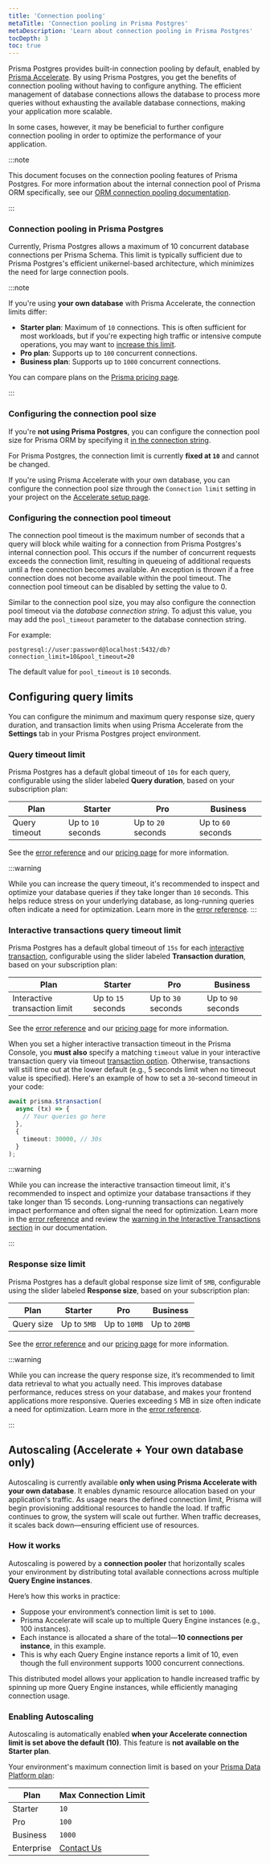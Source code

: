 ```yaml
---
title: 'Connection pooling'
metaTitle: 'Connection pooling in Prisma Postgres'
metaDescription: 'Learn about connection pooling in Prisma Postgres'
tocDepth: 3
toc: true
---
```


Prisma Postgres provides built-in connection pooling by default, enabled by [Prisma Accelerate](/accelerate/). By using Prisma Postgres, you get the benefits of connection pooling without having to configure anything. The efficient management of database connections allows the database to process more queries without exhausting the available database connections, making your application more scalable.

In some cases, however, it may be beneficial to further configure connection pooling in order to optimize the performance of your application.

:::note

This document focuses on the connection pooling features of Prisma Postgres. For more information about the internal connection pool of Prisma ORM specifically, see our [ORM connection pooling documentation](/orm/prisma-client/setup-and-configuration/databases-connections/connection-pool).

:::


### Connection pooling in Prisma Postgres

Currently, Prisma Postgres allows a maximum of 10 concurrent database connections per Prisma Schema. This limit is typically sufficient due to Prisma Postgres's efficient unikernel-based architecture, which minimizes the need for large connection pools.

:::note

If you're using **your own database** with Prisma Accelerate, the connection limits differ:

- **Starter plan**: Maximum of `10` connections. This is often sufficient for most workloads, but if you're expecting high traffic or intensive compute operations, you may want to [increase this limit](#configuring-the-connection-pool-size).
- **Pro plan**: Supports up to `100` concurrent connections.
- **Business plan**: Supports up to `1000` concurrent connections.

You can compare plans on the [Prisma pricing page](https://www.prisma.io/pricing).

:::


### Configuring the connection pool size

If you're **not using Prisma Postgres**, you can configure the connection pool size for Prisma ORM by specifying it [in the connection string](/orm/prisma-client/setup-and-configuration/databases-connections/connection-pool#setting-the-connection-pool-size).

For Prisma Postgres, the connection limit is currently **fixed at `10`** and cannot be changed.

If you're using Prisma Accelerate with your own database, you can configure the connection pool size through the `Connection limit` setting in your project on the [Accelerate setup page](/accelerate/getting-started).

### Configuring the connection pool timeout

The connection pool timeout is the maximum number of seconds that a query will block while waiting for a connection from Prisma Postgres's internal connection pool. This occurs if the number of concurrent requests exceeds the connection limit, resulting in queueing of additional requests until a free connection becomes available. An exception is thrown if a free connection does not become available within the pool timeout. The connection pool timeout can be disabled by setting the value to 0.

Similar to the connection pool size, you may also configure the connection pool timeout via the _database connection string_. To adjust this value, you may add the `pool_timeout` parameter to the database connection string.

For example:

```env no-copy
postgresql://user:password@localhost:5432/db?connection_limit=10&pool_timeout=20
```

<Admonition type="info">

The default value for `pool_timeout` is `10` seconds.

</Admonition>

## Configuring query limits

You can configure the minimum and maximum query response size, query duration, and transaction limits when using Prisma Accelerate from the **Settings** tab in your Prisma Postgres project environment.

### Query timeout limit

Prisma Postgres has a default global timeout of `10s` for each query, configurable using the slider labeled **Query duration**, based on your subscription plan:

| Plan     | Starter       | Pro          | Business      |
|----------|---------------|--------------|---------------|
| Query timeout  | Up to `10` seconds | Up to `20` seconds | Up to `60` seconds |

See the [error reference](/postgres/database/error-reference#p6004-querytimeout) and our [pricing page](https://www.prisma.io/pricing) for more information.

:::warning

While you can increase the query timeout, it's recommended to inspect and optimize your database queries if they take longer than `10` seconds. This helps reduce stress on your underlying database, as long-running queries often indicate a need for optimization. Learn more in the [error reference](/postgres/database/error-reference#p6004-querytimeout).
:::

### Interactive transactions query timeout limit

Prisma Postgres has a default global timeout of `15s` for each [interactive transaction](/orm/prisma-client/queries/transactions#interactive-transactions), configurable using the slider labeled **Transaction duration**, based on your subscription plan:

| Plan                       | Starter       | Pro          | Business      |
|----------------------------|---------------|--------------|---------------|
| Interactive transaction limit | Up to `15` seconds | Up to `30` seconds | Up to `90` seconds |

See the [error reference](/postgres/database/error-reference#p6004-querytimeout) and our [pricing page](https://www.prisma.io/pricing#accelerate) for more information.

When you set a higher interactive transaction timeout in the Prisma Console, you **must also** specify a matching `timeout` value in your interactive transaction query via timeout [transaction option](/orm/prisma-client/queries/transactions#transaction-options). Otherwise, transactions will still time out at the lower default (e.g., 5 seconds limit when no timeout value is specified). Here's an example of how to set a `30`-second timeout in your code:

```ts
await prisma.$transaction(
  async (tx) => {
    // Your queries go here
  },
  {
    timeout: 30000, // 30s
  }
);
```

:::warning

While you can increase the interactive transaction timeout limit, it's recommended to inspect and optimize your database transactions if they take longer than 15 seconds. Long-running transactions can negatively impact performance and often signal the need for optimization. Learn more in the [error reference](/postgres/database/error-reference#p6004-querytimeout) and review the [warning in the Interactive Transactions section](/orm/prisma-client/queries/transactions#interactive-transactions-1) in our documentation.

:::

### Response size limit

Prisma Postgres has a default global response size limit of `5MB`, configurable using the slider labeled **Response size**, based on your subscription plan:

| Plan     | Starter       | Pro          | Business      |
|----------|---------------|--------------|---------------|
| Query size | Up to `5MB`     | Up to `10MB`   | Up to `20MB`    |

See the [error reference](/postgres/database/error-reference#p6009-responsesizelimitexceeded) and our [pricing page](https://www.prisma.io/pricing#accelerate) for more information.

:::warning

While you can increase the query response size, it’s recommended to limit data retrieval to what you actually need. This improves database performance, reduces stress on your database, and makes your frontend applications more responsive. Queries exceeding `5` MB in size often indicate a need for optimization. Learn more in the [error reference](/postgres/database/error-reference#p6009-responsesizelimitexceeded).

:::

## Autoscaling (Accelerate + Your own database only)

Autoscaling is currently available **only when using Prisma Accelerate with your own database**. It enables dynamic resource allocation based on your application's traffic. As usage nears the defined connection limit, Prisma will begin provisioning additional resources to handle the load. If traffic continues to grow, the system will scale out further. When traffic decreases, it scales back down—ensuring efficient use of resources.

### How it works

Autoscaling is powered by a **connection pooler** that horizontally scales your environment by distributing total available connections across multiple **Query Engine instances**.

Here’s how this works in practice:

- Suppose your environment’s connection limit is set to `1000`.
- Prisma Accelerate will scale up to multiple Query Engine instances (e.g., 100 instances).
- Each instance is allocated a share of the total—**10 connections per instance**, in this example.
- This is why each Query Engine instance reports a limit of 10, even though the full environment supports 1000 concurrent connections.

This distributed model allows your application to handle increased traffic by spinning up more Query Engine instances, while efficiently managing connection usage.

### Enabling Autoscaling

Autoscaling is automatically enabled **when your Accelerate connection limit is set above the default (10)**. This feature is **not available on the Starter plan**.

Your environment's maximum connection limit is based on your [Prisma Data Platform plan](https://www.prisma.io/pricing):

| Plan        | Max Connection Limit                 |
|-------------|--------------------------------------|
| Starter     | `10`                                   |
| Pro         | `100`                                  |
| Business    | `1000`                                 |
| Enterprise  | [Contact Us](mailto:sales@prisma.io) |

